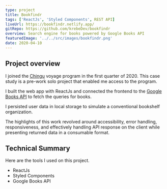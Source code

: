 ```yaml
---
type: project
title: Bookfindr
tags: ['ReactJs', 'Styled Components', REST API]
liveUrl: https://bookfindr.netlify.app/
gitRepo: https://github.com/krebeDev/bookfindr
overview: Search engine for books powered by Google Books API
featuredImage: '../../src/images/bookfindr.png'
date: 2020-04-10
---
```


## Project overview

I joined the [Chingu](https://chingu.io/) voyage program in the first quarter of 2020.
This case study is a pre-work solo project that enabled me access to the program.

I built the web app with ReactJs and connected the frontend to the
[Google Books API](https://developers.google.com/books/) to fetch the queries for books.

I persisted user data in local storage to simulate a conventional bookshelf organization.

The highlights of this work revolved around accessibility, error handling, responsiveness,
and effectively handling API response on the client while presenting returned data in a consumable format.

## Technical Summary

Here are the tools I used on this project.

- ReactJs
- Styled Components
- Google Books API
